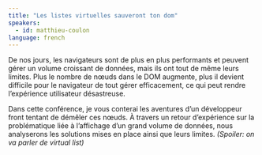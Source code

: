 ```yaml
---
title: "Les listes virtuelles sauveront ton dom"
speakers:
  - id: matthieu-coulon
language: french
---
```


De nos jours, les navigateurs sont de plus en plus performants et peuvent gérer un volume croissant de données, mais ils ont tout de même leurs limites. Plus le nombre de nœuds dans le DOM augmente, plus il devient difficile pour le navigateur de tout gérer efficacement, ce qui peut rendre l’expérience utilisateur désastreuse.

Dans cette conférence, je vous conterai les aventures d’un développeur front tentant de démêler ces nœuds. À travers un retour d’expérience sur la problématique liée à l’affichage d’un grand volume de données, nous analyserons les solutions mises en place ainsi que leurs limites. 
*(Spoiler: on va parler de virtual list)*